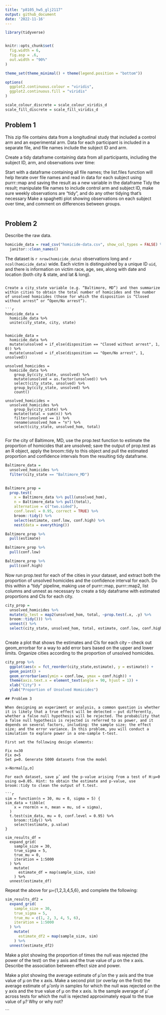 ```yaml
---
title: "p8105_hw5_glj2117"
output: github_document
date: '2022-11-16'
---
```


```r

library(tidyverse)


knitr::opts_chunk$set(
  fig.width = 6,
  fig.asp = .6,
  out.width = "90%"
)

theme_set(theme_minimal() + theme(legend.position = "bottom"))

options(
  ggplot2.continuous.colour = "viridis",
  ggplot2.continuous.fill = "viridis"
)

scale_colour_discrete = scale_colour_viridis_d
scale_fill_discrete = scale_fill_viridis_d

```

## Problem 1

This zip file contains data from a longitudinal study that included a control arm and an experimental arm. Data for each participant is included in a separate file, and file names include the subject ID and arm.

Create a tidy dataframe containing data from all participants, including the subject ID, arm, and observations over time:

Start with a dataframe containing all file names; the list.files function will help
Iterate over file names and read in data for each subject using purrr::map and saving the result as a new variable in the dataframe
Tidy the result; manipulate file names to include control arm and subject ID, make sure weekly observations are “tidy”, and do any other tidying that’s necessary
Make a spaghetti plot showing observations on each subject over time, and comment on differences between groups.



```r


```

## Problem 2
Describe the raw data. 

```r

homicide_data = read_csv("homicide-data.csv", show_col_types = FALSE) %>% 
  janitor::clean_names()

```
The dataset is `r nrow(homicide_data)` observations long and `r ncol(homicide_data)` wide. Each victim is distinguished by a unique ID `uid`, and there is information on victim race, age, sex, along with date and location (both city & state, and lat & long).
```

Create a city_state variable (e.g. “Baltimore, MD”) and then summarize within cities to obtain the total number of homicides and the number of unsolved homicides (those for which the disposition is “Closed without arrest” or “Open/No arrest”).

```r
homicide_data =
  homicide_data %>% 
  unite(city_state, city, state)
  

homicide_data = 
  homicide_data %>% 
  mutate(unsolved = if_else(disposition == "Closed without arrest", 1, 0)) %>%
  mutate(unsolved = if_else(disposition == "Open/No arrest", 1, unsolved))

unsolved_homicides = 
  homicide_data %>% 
    group_by(city_state, unsolved) %>% 
    mutate(unsolved = as.factor(unsolved)) %>% 
    select(city_state, unsolved) %>% 
    group_by(city_state, unsolved) %>% 
    count()

unsolved_homicides =   
  unsolved_homicides %>% 
    group_by(city_state) %>% 
    mutate(total = sum(n)) %>% 
    filter(unsolved == 1) %>% 
    rename(unsolved_hom = "n") %>% 
    select(city_state, unsolved_hom, total)
   
```

For the city of Baltimore, MD, use the prop.test function to estimate the proportion of homicides that are unsolved; save the output of prop.test as an R object, apply the broom::tidy to this object and pull the estimated proportion and confidence intervals from the resulting tidy dataframe.

```r

Baltimore_data =
  unsolved_homicides %>% 
  filter(city_state == "Baltimore_MD") 
  

Baltimore_prop =
  prop.test(
    x = Baltimore_data %>% pull(unsolved_hom), 
    n = Baltimore_data %>% pull(total), 
    alternative = c("two.sided"),
    conf.level = 0.95, correct = TRUE) %>% 
    broom::tidy() %>%
    select(estimate, conf.low, conf.high) %>% 
    nest(data = everything())

Baltimore_prop %>% 
  pull(estimate)

Baltimore_prop %>% 
  pull(conf.low)

Baltimore_prop %>% 
  pull(conf.high)
```

Now run prop.test for each of the cities in your dataset, and extract both the proportion of unsolved homicides and the confidence interval for each. Do this within a “tidy” pipeline, making use of purrr::map, purrr::map2, list columns and unnest as necessary to create a tidy dataframe with estimated proportions and CIs for each city.

```r

city_prop = 
  unsolved_homicides %>% 
  mutate(p_test = map2(unsolved_hom, total, ~prop.test(.x, .y) %>% 
  broom::tidy())) %>% 
  unnest() %>% 
  select(city_state, unsolved_hom, total, estimate, conf.low, conf.high)
  
```

Create a plot that shows the estimates and CIs for each city – check out geom_errorbar for a way to add error bars based on the upper and lower limits. Organize cities according to the proportion of unsolved homicides.
```r

city_prop %>% 
  ggplot(aes(x = fct_reorder(city_state,estimate), y = estimate)) +
  geom_point() +
  geom_errorbar(aes(ymin = conf.low, ymax = conf.high)) +
  theme(axis.text.x = element_text(angle = 90, hjust = 1)) + 
  xlab("City") +
  ylab("Proportion of Unsolved Homicides")

```
```
## Problem 3

When designing an experiment or analysis, a common question is whether it is likely that a true effect will be detected – put differently, whether a false null hypothesis will be rejected. The probability that a false null hypothesis is rejected is referred to as power, and it depends on several factors, including: the sample size; the effect size; and the error variance. In this problem, you will conduct a simulation to explore power in a one-sample t-test.

First set the following design elements:

Fix n=30
Fix σ=5
Set μ=0. Generate 5000 datasets from the model

x∼Normal[μ,σ]

For each dataset, save μ̂  and the p-value arising from a test of H:μ=0 using α=0.05. Hint: to obtain the estimate and p-value, use broom::tidy to clean the output of t.test.

```r
sim = function(n = 30, mu = 0, sigma = 5) {
sim_data = tibble(
    x = rnorm(n = n, mean = mu, sd = sigma),
  )
  t.test(sim_data, mu = 0, conf.level = 0.95) %>% 
    broom::tidy() %>% 
    select(estimate, p.value)
}
  
sim_results_df = 
  expand_grid(
    sample_size = 30,
    true_sigma = 5,
    true_mu = 0,
    iteration = 1:5000
  ) %>% 
    mutate(
      estimate_df = map(sample_size, sim)
    ) %>% 
  unnest(estimate_df)

```

Repeat the above for μ={1,2,3,4,5,6}, and complete the following:

```r
sim_results_df2 = 
  expand_grid(
    sample_size = 30,
    true_sigma = 5,
    true_mu = c(1, 2, 3, 4, 5, 6),
    iteration = 1:5000
  ) %>% 
    mutate(
      estimate_df2 = map(sample_size, sim)
    ) %>% 
  unnest(estimate_df2)
```

Make a plot showing the proportion of times the null was rejected (the power of the test) on the y axis and the true value of μ on the x axis. Describe the association between effect size and power.

Make a plot showing the average estimate of μ̂  on the y axis and the true value of μ on the x axis. Make a second plot (or overlay on the first) the average estimate of μ̂  only in samples for which the null was rejected on the y axis and the true value of μ on the x axis. Is the sample average of μ̂  across tests for which the null is rejected approximately equal to the true value of μ? Why or why not?

```
